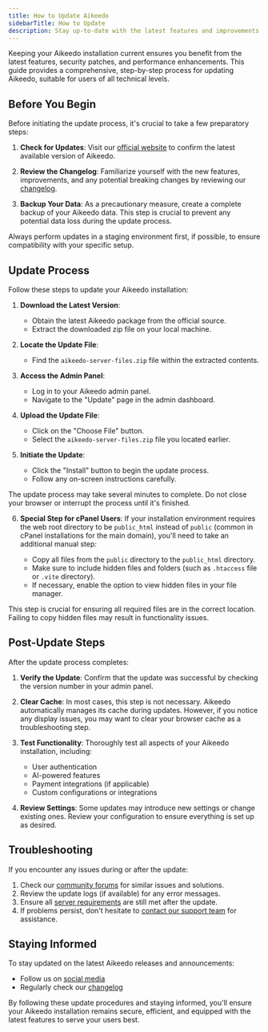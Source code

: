 ```yaml
---
title: How to Update Aikeedo
sidebarTitle: How to Update
description: Stay up-to-date with the latest features and improvements by following our straightforward update instructions for each new version of Aikeedo.
---
```


Keeping your Aikeedo installation current ensures you benefit from the latest features, security patches, and performance enhancements. This guide provides a comprehensive, step-by-step process for updating Aikeedo, suitable for users of all technical levels.

## Before You Begin

Before initiating the update process, it's crucial to take a few preparatory steps:

1. **Check for Updates**: Visit our [official website](https://aikeedo.com) to confirm the latest available version of Aikeedo.

2. **Review the Changelog**: Familiarize yourself with the new features, improvements, and any potential breaking changes by reviewing our [changelog](https://aikeedo.com/changelog/).

3. **Backup Your Data**: As a precautionary measure, create a complete backup of your Aikeedo data. This step is crucial to prevent any potential data loss during the update process.

<Note>
  Always perform updates in a staging environment first, if possible, to ensure compatibility with your specific setup.
</Note>

## Update Process

Follow these steps to update your Aikeedo installation:

1. **Download the Latest Version**:
   - Obtain the latest Aikeedo package from the official source.
   - Extract the downloaded zip file on your local machine.

2. **Locate the Update File**:
   - Find the `aikeedo-server-files.zip` file within the extracted contents.

3. **Access the Admin Panel**:
   - Log in to your Aikeedo admin panel.
   - Navigate to the "Update" page in the admin dashboard.

4. **Upload the Update File**:
   - Click on the "Choose File" button.
   - Select the `aikeedo-server-files.zip` file you located earlier.

5. **Initiate the Update**:
   - Click the "Install" button to begin the update process.
   - Follow any on-screen instructions carefully.

<Warning>
  The update process may take several minutes to complete. Do not close your browser or interrupt the process until it's finished.
</Warning>

6. **Special Step for cPanel Users**:
   If your installation environment requires the web root directory to be `public_html` instead of `public` (common in cPanel installations for the main domain), you'll need to take an additional manual step:

   - Copy all files from the `public` directory to the `public_html` directory.
   - Make sure to include hidden files and folders (such as `.htaccess` file or `.vite` directory).
   - If necessary, enable the option to view hidden files in your file manager.

<Note>
  This step is crucial for ensuring all required files are in the correct location. Failing to copy hidden files may result in functionality issues.
</Note>

## Post-Update Steps

After the update process completes:

1. **Verify the Update**: Confirm that the update was successful by checking the version number in your admin panel.

2. **Clear Cache**: In most cases, this step is not necessary. Aikeedo automatically manages its cache during updates. However, if you notice any display issues, you may want to clear your browser cache as a troubleshooting step.

3. **Test Functionality**: Thoroughly test all aspects of your Aikeedo installation, including:
   - User authentication
   - AI-powered features
   - Payment integrations (if applicable)
   - Custom configurations or integrations

4. **Review Settings**: Some updates may introduce new settings or change existing ones. Review your configuration to ensure everything is set up as desired.

## Troubleshooting

If you encounter any issues during or after the update:

1. Check our [community forums](https://aikeedo.com/community) for similar issues and solutions.
2. Review the update logs (if available) for any error messages.
3. Ensure all [server requirements](/get-started/server-requirements) are still met after the update.
4. If problems persist, don't hesitate to [contact our support team](mailto:support@aikeedo.com) for assistance.

## Staying Informed

To stay updated on the latest Aikeedo releases and announcements:

- Follow us on [social media](https://x.com/heyaikeedo)
- Regularly check our [changelog](https://aikeedo.com/changelog/)

By following these update procedures and staying informed, you'll ensure your Aikeedo installation remains secure, efficient, and equipped with the latest features to serve your users best.